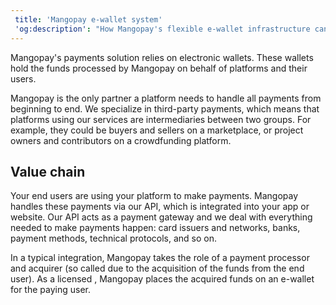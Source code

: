 ```yaml
---  
 title: 'Mangopay e-wallet system'  
 'og:description': "How Mangopay's flexible e-wallet infrastructure can supercharge your payment flows."
---
```



Mangopay's payments solution relies on electronic wallets. These wallets hold
the funds processed by Mangopay on behalf of platforms and their users.

Mangopay is the only partner a platform needs to handle all payments from
beginning to end. We specialize in third-party payments, which means that
platforms using our services are intermediaries between two groups. For example,
they could be buyers and sellers on a marketplace, or project owners and
contributors on a crowdfunding platform.

## Value chain

Your end users are using your platform to make payments. Mangopay handles these
payments via our API, which is integrated into your app or website. Our API acts
as a payment gateway and we deal with everything needed to make payments happen:
card issuers and networks, banks, payment methods, technical protocols, and so
on.

In a typical integration, Mangopay takes the role of a payment processor and
acquirer (so called due to the acquisition of the funds from the end user). As a
licensed <Emi /> , Mangopay places the acquired funds on an e-wallet for the
paying user.
